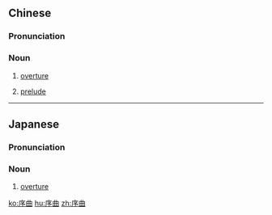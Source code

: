 ==Chinese==
{{zh-forms}}

===Pronunciation===
{{zh-pron
|m=xùqǔ
|c=zeoi6 kuk1
|mn=qz:sǐr-khiok/tw:sī-khek/xm:sū-khiok/zz:sī-khiok
|cat=n
}}

===Noun===
{{zh-noun}}

# {{lb|zh|music}} [[overture]]
# {{lb|zh|figurative}} [[prelude]]

----

==Japanese==
{{ja-kanjitab|じょ|きょく|yomi=on}}

===Pronunciation===
{{ja-pron|じょきょく|y=o}}

===Noun===
{{ja-noun|じょきょく}}

# {{lb|ja|music|sort=しょきょく'}} [[overture]]

[[ko:序曲]]
[[hu:序曲]]
[[zh:序曲]]